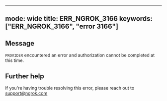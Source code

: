 
---
mode: wide
title: ERR_NGROK_3166
keywords: ["ERR_NGROK_3166", "error 3166"]
---

## Message
`PROVIDER` encountered an error and authorization cannot be completed at this time.




## Further help
If you're having trouble resolving this error, please reach out to [support@ngrok.com](mailto:support@ngrok.com?subject=Help%20with%20ERR_NGROK_3166)

